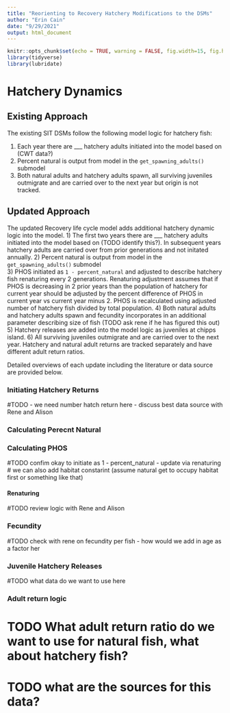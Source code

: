 ```yaml
---
title: "Reorienting to Recovery Hatchery Modifications to the DSMs"
author: "Erin Cain"
date: "9/29/2021"
output: html_document    
---
```


```r
knitr::opts_chunk$set(echo = TRUE, warning = FALSE, fig.width=15, fig.height=10)
library(tidyverse)
library(lubridate)
```

# Hatchery Dynamics 

## Existing Approach 

The existing SIT DSMs follow the following model logic for hatchery fish: 

1) Each year there are ___ hatchery adults initiated into the model based on (CWT data?)
2) Percent natural is output from model in the `get_spawning_adults()` submodel     
3) Both natural adults and hatchery adults spawn, all surviving juveniles outmigrate and are carried over to the next year but origin is not tracked.

## Updated Approach 

The updated Recovery life cycle model adds additional hatchery dynamic logic into the model.
1) The first two years there are ___ hatchery adults initiated into the model based on (TODO identify this?). In subsequent years hatchery adults are carried over from prior generations and not initated annually. 
2) Percent natural is output from model in the `get_spawning_adults()` submodel     
3) PHOS initiated as `1 - percent_natural` and adjusted to describe hatchery fish renaturing every 2 generations. Renaturing adjustment assumes that if PHOS is decreasing in 2 prior years than the population of hatchery  for current year should be adjusted by the percent difference of PHOS in current year vs current year minus 2. PHOS is recalculated using adjusted number of hatchery fish divided by total population. 
4) Both natural adults and hatchery adults spawn and fecundity incorporates in an additional parameter describing size of fish (TODO ask rene if he has figured this out)
5) Hatchery releases are added into the model logic as juveniles at chipps island. 
6) All surviving juveniles outmigrate and are carried over to the next year. Hatchery and natural adult returns are tracked separately and have different adult return ratios. 

Detailed overviews of each update including the literature or data source are provided below. 

### Initiating Hatchery Returns 

#TODO - we need number hatch return here 
- discuss best data source with Rene and Alison 

### Calculating Perecnt Natural 


### Calculating PHOS 
#TODO confim okay to initiate as 1 - percent_natural - update via renaturing 
# we can also add habitat constarint (assume natural get to occupy habitat first or something like that)

#### Renaturing 

#TODO review logic with Rene and Alison 

### Fecundity 

#TODO check with rene on fecundity per fish - how would we add in age as a factor her 

### Juvenile Hatchery Releases 

#TODO what data do we want to use here 

### Adult return logic 

# TODO What adult return ratio do we want to use for natural fish, what about hatchery fish? 
# TODO what are the sources for this data? 



